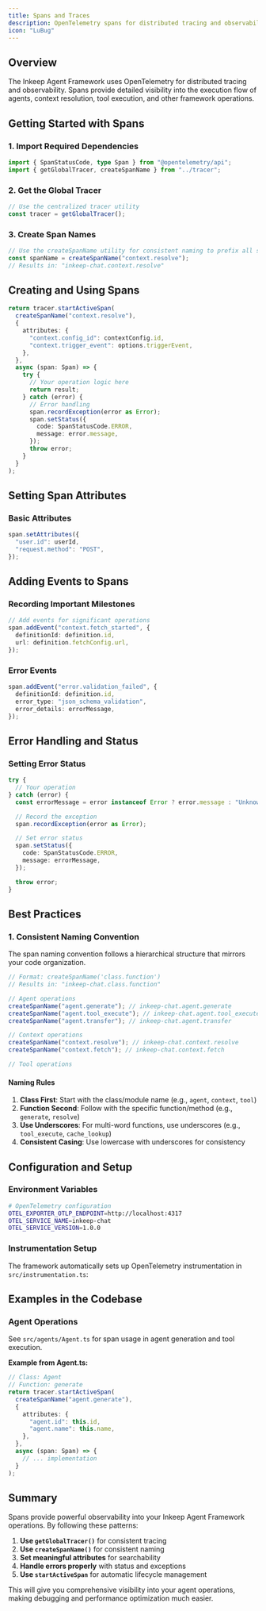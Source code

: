 ```yaml
---
title: Spans and Traces
description: OpenTelemetry spans for distributed tracing and observability in the Inkeep Agent Framework
icon: "LuBug"
---
```


## Overview

The Inkeep Agent Framework uses OpenTelemetry for distributed tracing and observability. Spans provide detailed visibility into the execution flow of agents, context resolution, tool execution, and other framework operations.

## Getting Started with Spans

### 1. Import Required Dependencies

```typescript
import { SpanStatusCode, type Span } from "@opentelemetry/api";
import { getGlobalTracer, createSpanName } from "../tracer";
```

### 2. Get the Global Tracer

```typescript
// Use the centralized tracer utility
const tracer = getGlobalTracer();
```

### 3. Create Span Names

```typescript
// Use the createSpanName utility for consistent naming to prefix all spans with service name
const spanName = createSpanName("context.resolve");
// Results in: "inkeep-chat.context.resolve"
```

## Creating and Using Spans

```typescript
return tracer.startActiveSpan(
  createSpanName("context.resolve"),
  {
    attributes: {
      "context.config_id": contextConfig.id,
      "context.trigger_event": options.triggerEvent,
    },
  },
  async (span: Span) => {
    try {
      // Your operation logic here
      return result;
    } catch (error) {
      // Error handling
      span.recordException(error as Error);
      span.setStatus({
        code: SpanStatusCode.ERROR,
        message: error.message,
      });
      throw error;
    }
  }
);
```

## Setting Span Attributes

### Basic Attributes

```typescript
span.setAttributes({
  "user.id": userId,
  "request.method": "POST",
});
```

## Adding Events to Spans

### Recording Important Milestones

```typescript
// Add events for significant operations
span.addEvent("context.fetch_started", {
  definitionId: definition.id,
  url: definition.fetchConfig.url,
});
```

### Error Events

```typescript
span.addEvent("error.validation_failed", {
  definitionId: definition.id,
  error_type: "json_schema_validation",
  error_details: errorMessage,
});
```

## Error Handling and Status

### Setting Error Status

```typescript
try {
  // Your operation
} catch (error) {
  const errorMessage = error instanceof Error ? error.message : "Unknown error";

  // Record the exception
  span.recordException(error as Error);

  // Set error status
  span.setStatus({
    code: SpanStatusCode.ERROR,
    message: errorMessage,
  });

  throw error;
}
```

## Best Practices

### 1. Consistent Naming Convention

The span naming convention follows a hierarchical structure that mirrors your code organization.

```typescript
// Format: createSpanName('class.function')
// Results in: "inkeep-chat.class.function"

// Agent operations
createSpanName("agent.generate"); // inkeep-chat.agent.generate
createSpanName("agent.tool_execute"); // inkeep-chat.agent.tool_execute
createSpanName("agent.transfer"); // inkeep-chat.agent.transfer

// Context operations
createSpanName("context.resolve"); // inkeep-chat.context.resolve
createSpanName("context.fetch"); // inkeep-chat.context.fetch

// Tool operations
```

#### Naming Rules

1. **Class First**: Start with the class/module name (e.g., `agent`, `context`, `tool`)
2. **Function Second**: Follow with the specific function/method (e.g., `generate`, `resolve`)
3. **Use Underscores**: For multi-word functions, use underscores (e.g., `tool_execute`, `cache_lookup`)
4. **Consistent Casing**: Use lowercase with underscores for consistency

## Configuration and Setup

### Environment Variables

```bash
# OpenTelemetry configuration
OTEL_EXPORTER_OTLP_ENDPOINT=http://localhost:4317
OTEL_SERVICE_NAME=inkeep-chat
OTEL_SERVICE_VERSION=1.0.0
```

### Instrumentation Setup

The framework automatically sets up OpenTelemetry instrumentation in `src/instrumentation.ts`:

## Examples in the Codebase

### Agent Operations

See `src/agents/Agent.ts` for span usage in agent generation and tool execution.

**Example from Agent.ts:**

```typescript
// Class: Agent
// Function: generate
return tracer.startActiveSpan(
  createSpanName("agent.generate"),
  {
    attributes: {
      "agent.id": this.id,
      "agent.name": this.name,
    },
  },
  async (span: Span) => {
    // ... implementation
  }
);
```

## Summary

Spans provide powerful observability into your Inkeep Agent Framework operations. By following these patterns:

1. **Use `getGlobalTracer()`** for consistent tracing
2. **Use `createSpanName()`** for consistent naming
3. **Set meaningful attributes** for searchability
4. **Handle errors properly** with status and exceptions
5. **Use `startActiveSpan`** for automatic lifecycle management

This will give you comprehensive visibility into your agent operations, making debugging and performance optimization much easier.

